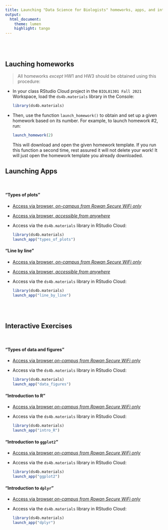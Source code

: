 ```yaml
---
title: Launching "Data Science for Biologists" homeworks, apps, and interactive exercises
output: 
  html_document:
    theme: lumen
    highlight: tango
---
```

<br><br>


## Lauching homeworks

> All homeworks _except_ HW1 and HW3 should be obtained using this procedure:


+ In your class RStudio Cloud project in the `BIOL01301 Fall 2021` Workspace, load the `ds4b.materials` library in the Console:
  ```r
  library(ds4b.materials)
  ```

+ Then, use the function `launch_homework()` to obtain and set up a given homework based on its number. For example, to launch homework #2, run:
  ```r
  launch_homework(2)
  ```
  
  This will download and open the given homework template. If you run this function a second time, rest assured it will not delete your work! It will just open the homework template you already downloaded.
  
## Launching Apps
<br>

#### "Types of plots"

+ [Access via browser, _on-campus from Rowan Secure WiFi only_](http://10.33.168.74:3838/spielman/types.of.plots)
+ [Access via browser, _accessible from anywhere_](https://sjspielman.shinyapps.io/types_of_plots)
+ Access via the `ds4b.materials` library in RStudio Cloud:

  ```r
  library(ds4b.materials)
  launch_app("types_of_plots")
  ```


#### "Line by line"

+ [Access via browser, _on-campus from Rowan Secure WiFi only_](http://10.33.168.74:3838/spielman/ds4b.materials/inst/apps/line_by_line/)
+ [Access via browser, _accessible from anywhere_](https://sjspielman.shinyapps.io/line_by_line)
+ Access via the `ds4b.materials` library in RStudio Cloud:

  ```r
  library(ds4b.materials)
  launch_app("line_by_line")
  ```

<br><br>


## Interactive Exercises 

<br>

#### "Types of data and figures"

+ [Access via browser _on-campus from Rowan Secure WiFi only_](http://10.33.168.74:3838/spielman/ds4b.materials/inst/tutorials/data_figures/)
+ Access via the `ds4b.materials` library in RStudio Cloud:

  ```r
  library(ds4b.materials)
  launch_app("data_figures")
  ```

#### "Introduction to R"

+ [Access via browser _on-campus from Rowan Secure WiFi only_](http://10.33.168.74:3838/spielman/ds4b.materials/inst/tutorials/intro_R)
+ Access via the `ds4b.materials` library in RStudio Cloud:

  ```r
  library(ds4b.materials)
  launch_app("intro_R")
  ```


#### "Introduction to `ggplot2`"

+ [Access via browser _on-campus from Rowan Secure WiFi only_](http://10.33.168.74:3838/spielman/ds4b.materials/inst/tutorials/ggplot2)
+ Access via the `ds4b.materials` library in RStudio Cloud:

  ```r
  library(ds4b.materials)
  launch_app("ggplot2")
  ```


#### "Introduction to `dplyr`"

+ [Access via browser _on-campus from Rowan Secure WiFi only_](http://10.33.168.74:3838/spielman/ds4b.materials/inst/tutorials/dplyr)
+ Access via the `ds4b.materials` library in RStudio Cloud:

  ```r
  library(ds4b.materials)
  launch_app("dplyr")
  ```
  
  